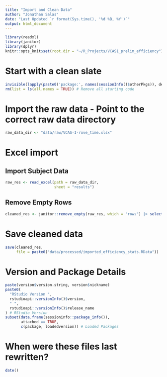 ```yaml
---
title: "Import and Clean Data"
author: "Jonathan Salas"
date: "Last Updated `r format(Sys.time(), '%d %B, %Y')`"
output: html_document
---
```


```r
library(readxl)
library(janitor)
library(dplyr)
knitr::opts_knit$set(root.dir = "~/R_Projects/VCAS1_prelim_efficiency")
```

# Start with a clean slate

```r
invisible(lapply(paste0('package:', names(sessionInfo()$otherPkgs)), detach, character.only=TRUE, unload=TRUE)) # Detach Packages
rm(list = ls(all.names = TRUE)) # Remove all starting code
```

# Import the raw data - Point to the correct raw data directory

```r
raw_data_dir <- "data/raw/VCAS-I-rove_time.xlsx"
```

# Excel import

## Import Subject Data
```r
raw_res <- read_excel(path = raw_data_dir,
                      sheet = "results")
```

## Remove Empty Rows

```r
cleaned_res <- janitor::remove_empty(raw_res, which = "rows") |> select(-c(link_to_data, notes))
```

# Save cleaned data

```r
save(cleaned_res, 
     file = paste0("data/processed/imported_efficiency_stats.RData"))
```

# Version and Package Details

```r
paste(version$version.string, version$nickname)
paste0(
  "RStudio Version ",
  rstudioapi::versionInfo()$version,
  " ",
  rstudioapi::versionInfo()$release_name
) # RStudio Version
subset(data.frame(sessioninfo::package_info()),
       attached == TRUE,
       c(package, loadedversion)) # Loaded Packages
```

# When were these files last rewritten?

```r
date()
```